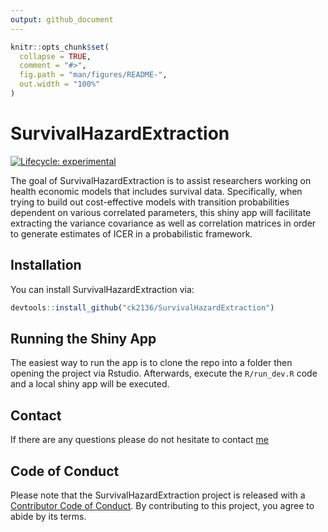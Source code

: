 ```yaml
---
output: github_document
---
```


<!-- README.md is generated from README.Rmd. Please edit that file -->

```r
knitr::opts_chunk$set(
  collapse = TRUE,
  comment = "#>",
  fig.path = "man/figures/README-",
  out.width = "100%"
)
```

# SurvivalHazardExtraction

<!-- badges: start -->
[![Lifecycle: experimental](https://img.shields.io/badge/lifecycle-experimental-orange.svg)](https://lifecycle.r-lib.org/articles/stages.html#experimental)
<!-- badges: end -->

The goal of SurvivalHazardExtraction is to assist researchers working on health economic models that includes survival data. Specifically, when trying to build out cost-effective models with transition probabilities dependent on various correlated parameters, this shiny app will facilitate extracting the variance covariance as well as correlation matrices in order to generate estimates of ICER in a probabilistic framework.

## Installation

You can install SurvivalHazardExtraction via:

``` r
devtools::install_github("ck2136/SurvivalHazardExtraction")
```

## Running the Shiny App

The easiest way to run the app is to clone the repo into a folder then opening the project via Rstudio. Afterwards, execute the `R/run_dev.R` code and a local shiny app will be executed.

## Contact

If there are any questions please do not hesitate to contact [me](mailto:chongg511g@gmail.com)

## Code of Conduct

Please note that the SurvivalHazardExtraction project is released with a [Contributor Code of Conduct](https://contributor-covenant.org/version/2/0/CODE_OF_CONDUCT.html). By contributing to this project, you agree to abide by its terms.
